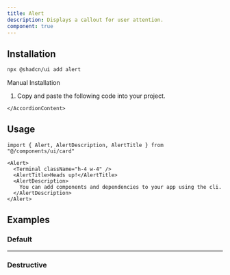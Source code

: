 ```yaml
---
title: Alert
description: Displays a callout for user attention.
component: true
---
```


<ComponentExample src="/components/examples/alert/demo.tsx">
  <AlertDemo />
</ComponentExample>

## Installation

```bash
npx @shadcn/ui add alert
```

<Accordion type="single" collapsible>
  <AccordionItem value="manual-installation">
    <AccordionTrigger>Manual Installation</AccordionTrigger>
    <AccordionContent>

1. Copy and paste the following code into your project.

<ComponentSource src="/components/ui/alert.tsx" />

    </AccordionContent>

  </AccordionItem>
</Accordion>

## Usage

```tsx
import { Alert, AlertDescription, AlertTitle } from "@/components/ui/card"
```

```tsx
<Alert>
  <Terminal className="h-4 w-4" />
  <AlertTitle>Heads up!</AlertTitle>
  <AlertDescription>
    You can add components and dependencies to your app using the cli.
  </AlertDescription>
</Alert>
```

## Examples

### Default

<ComponentExample src="/components/examples/alert/demo.tsx">
  <AlertDemo />
</ComponentExample>

---

### Destructive

<ComponentExample src="/components/examples/alert/destructive.tsx">
  <AlertDestructive />
</ComponentExample>
